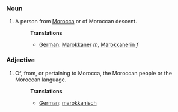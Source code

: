 ===Noun===
#A person from [[Morocca]] or of Moroccan descent.
#:'''Translations'''
#:*[[German]]: [[Marokkaner]] ''m'', [[Marokkanerin]] ''f''

===Adjective===
#Of, from, or pertaining to Morocca, the Moroccan people or the Moroccan language.
#:'''Translations'''
#:*[[German]]: [[marokkanisch]]